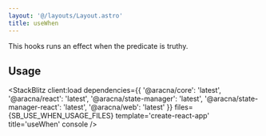 ```yaml
---
layout: '@/layouts/Layout.astro'
title: useWhen
---
```



This hooks runs an effect when the predicate is truthy.

## Usage

<StackBlitz
  client:load
  dependencies={{
    '@aracna/core': 'latest',
    '@aracna/react': 'latest',
    '@aracna/state-manager': 'latest',
    '@aracna/state-manager-react': 'latest',
    '@aracna/web': 'latest'
  }}
  files={SB_USE_WHEN_USAGE_FILES}
  template='create-react-app'
  title='useWhen'
  console
/>
